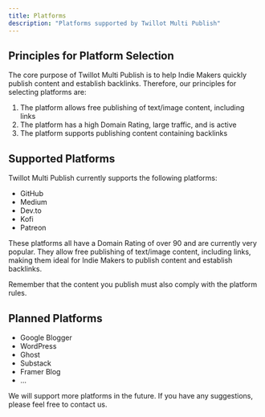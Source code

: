 ```yaml
---
title: Platforms
description: "Platforms supported by Twillot Multi Publish"
---
```


## Principles for Platform Selection

The core purpose of Twillot Multi Publish is to help Indie Makers quickly publish content and establish backlinks. Therefore, our principles for selecting platforms are:

1. The platform allows free publishing of text/image content, including links
2. The platform has a high Domain Rating, large traffic, and is active
3. The platform supports publishing content containing backlinks

## Supported Platforms

Twillot Multi Publish currently supports the following platforms:

- GitHub
- Medium
- Dev.to
- Kofi
- Patreon

These platforms all have a Domain Rating of over 90 and are currently very popular.
They allow free publishing of text/image content, including links, making them ideal for Indie Makers to publish content and establish backlinks.

<Tip>
  Remember that the content you publish must also comply with the platform
  rules.
</Tip>

## Planned Platforms

- Google Blogger
- WordPress
- Ghost
- Substack
- Framer Blog
- ...

We will support more platforms in the future. If you have any suggestions, please feel free to contact us.
